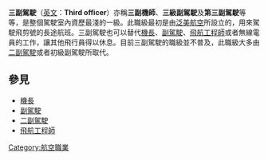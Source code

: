 {{unreferenced|time=2012-7-24}}

'''三副駕駛'''（[[英文|英文]]：'''Third officer'''）亦稱'''三副機師'''、'''三級副駕駛'''及'''第三副駕駛'''等等，是整個駕駛室內資歷最淺的一級。此職級最初是由[[泛美航空|泛美航空]]所設立的，用來駕駛飛剪號的長途航班。三副駕駛也可以替代[[機長|機長]]、[[副駕駛|副駕駛]]、[[飛航工程師|飛航工程師]]或者無線電員的工作，讓其他飛行員得以休息。目前三副駕駛的職級並不普及，此職級大多由[[二副駕駛|二副駕駛]]或者初級副駕駛所取代。

== 參見 ==
*[[機長|機長]]
*[[副駕駛|副駕駛]]
*[[二副駕駛|二副駕駛]]
*[[飛航工程師|飛航工程師]]

{{商業空中旅行}}
[[Category:航空職業|Category:航空職業]]